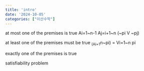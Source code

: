```yaml
---
title: 'intro'
date: '2024-10-05'
categories: ["이산수학"]
---
```


at most one of the premises is true
Ai=1~n-1 Aj=i+1~n (~pi V ~pj)

at least one of the premises must be true
~(Ai=1~n~pi) = Vi=1~n pi

exactly one of the premises is true



satisfiability problem
